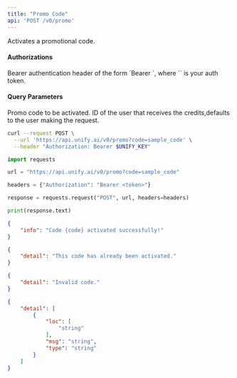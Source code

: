 ```yaml
---
title: "Promo Code"
api: 'POST /v0/promo'
---
```

Activates a promotional code.

#### Authorizations

<ParamField header="Authorization" type="string" required="true">
  Bearer authentication header of the form `Bearer <token>`, where `<token>` is your auth token.
</ParamField>

#### Query Parameters

<ParamField query="code" type="string" required="true">
Promo code to be activated.
</ParamField>

<ParamField query="user" type="string" >
ID of the user that receives the credits,defaults to the user making the request.
</ParamField>

<RequestExample>

```bash cURL
curl --request POST \
  --url 'https://api.unify.ai/v0/promo?code=sample_code' \
  --header "Authorization: Bearer $UNIFY_KEY"
```

```python Python
import requests

url = "https://api.unify.ai/v0/promo?code=sample_code"

headers = {"Authorization": "Bearer <token>"}

response = requests.request("POST", url, headers=headers)

print(response.text)
```

</RequestExample>
<ResponseExample>

```json 200
{
    "info": "Code {code} activated successfully!"
}
```

```json 400
{
    "detail": "This code has already been activated."
}
```

```json 404
{
    "detail": "Invalid code."
}
```

```json 422
{
    "detail": [
        {
            "loc": [
                "string"
            ],
            "msg": "string",
            "type": "string"
        }
    ]
}
```

</ResponseExample>
